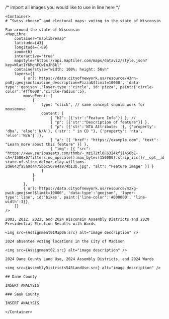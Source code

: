 
/* import all images you would like to use in line here */



<PageLayout title={SITE.title} description={SITE.description}>

    <Container>
    # “Swiss cheese” and electoral maps: voting in the state of Wisconsin
    
    Pan around the state of Wisconsin
    <MapLibre
        container="maplibremap"
        latitude={43}
        longitude={-89}
        zoom={6}
        interactive="true"
        mapstyle="https://api.maptiler.com/maps/dataviz/style.json?key=WlatIY6MghFCwInJhBkl"
        containerstyle="width: 100%; height: 50vh"
        layers={[
            { url:'https://data.cityofnewyork.us/resource/43nn-pn8j.geojson?cuisine_description=Pizza&$limit=10000', 'data-type':'geojson','layer-type':'circle', id:'pizza', paint:{'circle-color':'#ff0000','circle-radius':5},
            mouseEvent: [
                {
                    type: "click", // same concept should work for mousemove
                    content: [
                        { "h2": [{'str':"Feature Info"}] }, // 
                        { "p": [{'str':"Description of feature"}] },
                        { "p": [{'str':'NTA Attribute: '}, {'property': 'dba', 'else':'N/A'}, {'str': " in CD "}, {'property': 'nta', 'else':'N/A'} ]}, 
                        { "a": [{ "href": "https://example.com", "text": "Learn more about this feature" }] },
                        { "img": [{ "src": "https://www.seriouseats.com/thmb/-_mziT2tl0F63I4kfji4S6bE-cA=/1500x0/filters:no_upscale():max_bytes(150000):strip_icc()/__opt__aboutcom__coeus__resources__content_migration__serious_eats__seriouseats.com__2018__10__20181015-state-of-slice-delmar-clay-williams-2de043fa5a0d4475b6c567e4a974b13b.jpg", "alt": "Feature image" }] }
                    ]
                }
                ]
            },
            { url:'https://data.cityofnewyork.us/resource/mzxg-pwib.geojson?$limit=10000', 'data-type':'geojson', 'layer-type':'line', id:'bikes', paint:{'line-color':'#000000', 'line-width':3}},
        ]}
    />

    2002, 2012, 2022, and 2024 Wisconsin Assembly Districts and 2020 Presidential Election Results with Wards 

    <img src={Assignment01Map06.src} alt="image description" />

    2024 absentee voting locations in the City of Madison   

    <img src={Assignment02.src} alt="image description" />

    2024 Dane County Land Use, 2024 Assembly Districts, and 2024 Wards

    <img src={AssemblyDistricts543LandUse.src} alt="image description" />

    ## Dane County 

    INSERT ANALYSIS

    ### Sauk County
    
    INSERT ANALYSIS

    </Container>

</PageLayout>
